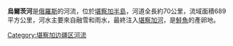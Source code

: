 '''烏爾茨河'''是[[俄羅斯|俄羅斯]]的河流，位於[[堪察加半島|堪察加半島]]，河道全長約70公里，流域面積689平方公里，河水主要來自融雪和雨水，最終注入[[堪察加河|堪察加河]]，是[[鮭魚|鮭魚]]的產卵地。

{{Russia-geo-stub}}

[[Category:堪察加边疆区河流|Category:堪察加边疆区河流]]